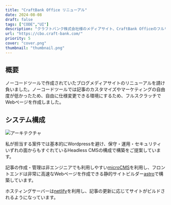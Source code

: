 ```yaml
---
title: "CraftBank Office リニューアル"
date: 2024-08-08
draft: false
tags: ["CODE","UI"]
description: "クラフトバンク株式会社様のメディアサイト、CraftBank Officeのフルリニューアルを行いました。"
url: "https://cbo.craft-bank.com/"
priority: 5
cover: "cover.png"
thumbnail: "thumbnail.png"
---
```


## 概要
ノーコードツールで作成されていたブログメディアサイトのリニューアルを請け負いました。ノーコードツールでは記事のカスタマイズやマーケティングの自由度が低かったため、自由に仕様変更できる環境にするため、フルスクラッチでWebページを作成しました。

## システム構成
![アーキテクチャ](./architect.png)

私が担当する案件では基本的にWordpressを避け、保守・運用・セキュリティいずれの面からもすぐれているHeadless CMSの構成で構築をご提案しています。

記事の作成・管理は非エンジニアでも利用しやすい[microCMS](https://microcms.io/)を利用し、フロントエンドは非常に高速なWebページを作成できる静的サイトビルダー[astro](https://astro.build/)で構築しています。

ホスティングサーバーは[netlify](https://www.netlify.com/)を利用し、記事の更新に応じてサイトがビルドされるようになっています。
